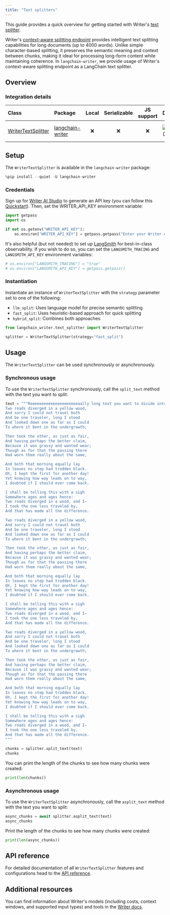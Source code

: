 ```yaml
---
title: "Text splitters"
---
```


This guide provides a quick overview for getting started with Writer's [text splitter](/oss/integrations/splitters/).

Writer's [context-aware splitting endpoint](https://dev.writer.com/api-guides/tools#context-aware-text-splitting) provides intelligent text splitting capabilities for long documents (up to 4000 words). Unlike simple character-based splitting, it preserves the semantic meaning and context between chunks, making it ideal for processing long-form content while maintaining coherence. In `langchain-writer`, we provide usage of Writer's context-aware splitting endpoint as a LangChain text splitter.

## Overview

### Integration details

| Class                                                                                                            | Package                                                        | Local | Serializable | JS support |                                        Downloads                                         |                                        Version                                         |
|:-----------------------------------------------------------------------------------------------------------------|:---------------------------------------------------------------|:-----:|:------------:|:----------:|:------------------------------------------------------------------------------------------------:|:---------------------------------------------------------------------------------------------:|
| [WriterTextSplitter](https://github.com/writer/langchain-writer/blob/main/langchain_writer/text_splitter.py#L11) | [langchain-writer](https://pypi.org/project/langchain-writer/) |   ❌   |      ❌       |     ❌      | ![PyPI - Downloads](https://img.shields.io/pypi/dm/langchain-writer?style=flat-square&label=%20) | ![PyPI - Version](https://img.shields.io/pypi/v/langchain-writer?style=flat-square&label=%20) |

## Setup

The `WriterTextSplitter` is available in the `langchain-writer` package:

```python
%pip install --quiet -U langchain-writer
```

### Credentials

Sign up for [Writer AI Studio](https://app.writer.com/aistudio/signup?utm_campaign=devrel) to generate an API key (you can follow this [Quickstart](https://dev.writer.com/api-guides/quickstart)). Then, set the WRITER_API_KEY environment variable:

```python
import getpass
import os

if not os.getenv("WRITER_API_KEY"):
    os.environ["WRITER_API_KEY"] = getpass.getpass("Enter your Writer API key: ")
```

It's also helpful (but not needed) to set up [LangSmith](https://smith.langchain.com/) for best-in-class observability. If you wish to do so, you can set the `LANGSMITH_TRACING` and `LANGSMITH_API_KEY` environment variables:

```python
# os.environ["LANGSMITH_TRACING"] = "true"
# os.environ["LANGSMITH_API_KEY"] = getpass.getpass()
```

### Instantiation

Instantiate an instance of `WriterTextSplitter` with the `strategy` parameter set to one of the following:

- `llm_split`: Uses language model for precise semantic splitting
- `fast_split`: Uses heuristic-based approach for quick splitting
- `hybrid_split`: Combines both approaches

```python
from langchain_writer.text_splitter import WriterTextSplitter

splitter = WriterTextSplitter(strategy="fast_split")
```

## Usage

The `WriterTextSplitter` can be used synchronously or asynchronously.

### Synchronous usage

To use the `WriterTextSplitter` synchronously, call the `split_text` method with the text you want to split:

```python
text = """Reeeeeeeeeeeeeeeeeeeeeaally long text you want to divide into smaller chunks. For example you can add a poem multiple times:
Two roads diverged in a yellow wood,
And sorry I could not travel both
And be one traveler, long I stood
And looked down one as far as I could
To where it bent in the undergrowth;

Then took the other, as just as fair,
And having perhaps the better claim,
Because it was grassy and wanted wear;
Though as for that the passing there
Had worn them really about the same,

And both that morning equally lay
In leaves no step had trodden black.
Oh, I kept the first for another day!
Yet knowing how way leads on to way,
I doubted if I should ever come back.

I shall be telling this with a sigh
Somewhere ages and ages hence:
Two roads diverged in a wood, and I—
I took the one less traveled by,
And that has made all the difference.

Two roads diverged in a yellow wood,
And sorry I could not travel both
And be one traveler, long I stood
And looked down one as far as I could
To where it bent in the undergrowth;

Then took the other, as just as fair,
And having perhaps the better claim,
Because it was grassy and wanted wear;
Though as for that the passing there
Had worn them really about the same,

And both that morning equally lay
In leaves no step had trodden black.
Oh, I kept the first for another day!
Yet knowing how way leads on to way,
I doubted if I should ever come back.

I shall be telling this with a sigh
Somewhere ages and ages hence:
Two roads diverged in a wood, and I—
I took the one less traveled by,
And that has made all the difference.

Two roads diverged in a yellow wood,
And sorry I could not travel both
And be one traveler, long I stood
And looked down one as far as I could
To where it bent in the undergrowth;

Then took the other, as just as fair,
And having perhaps the better claim,
Because it was grassy and wanted wear;
Though as for that the passing there
Had worn them really about the same,

And both that morning equally lay
In leaves no step had trodden black.
Oh, I kept the first for another day!
Yet knowing how way leads on to way,
I doubted if I should ever come back.

I shall be telling this with a sigh
Somewhere ages and ages hence:
Two roads diverged in a wood, and I—
I took the one less traveled by,
And that has made all the difference.
"""

chunks = splitter.split_text(text)
chunks
```

You can print the length of the chunks to see how many chunks were created:

```python
print(len(chunks))
```

### Asynchronous usage

To use the `WriterTextSplitter` asynchronously, call the `asplit_text` method with the text you want to split:

```python
async_chunks = await splitter.asplit_text(text)
async_chunks
```

Print the length of the chunks to see how many chunks were created:

```python
print(len(async_chunks))
```

## API reference

For detailed documentation of all `WriterTextSplitter` features and configurations head to the [API reference](https://python.langchain.com/api_reference/writer/text_splitter/langchain_writer.text_splitter.WriterTextSplitter.html#langchain_writer.text_splitter.WriterTextSplitter).

## Additional resources

You can find information about Writer's models (including costs, context windows, and supported input types) and tools in the [Writer docs](https://dev.writer.com/home).
